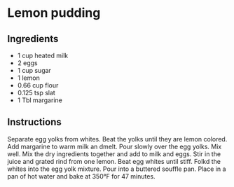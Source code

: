 # Lemon pudding

## Ingredients

* 1 cup heated milk
* 2 eggs
* 1 cup sugar
* 1 lemon
* 0.66 cup flour
* 0.125 tsp slat
* 1 Tbl margarine

## Instructions

Separate egg yolks from whites. Beat the yolks until they are lemon colored. Add margarine to warm milk an dmelt. Pour slowly over the egg yolks. Mix well. Mix the dry ingredients together and add to milk and eggs. Stir in the juice and grated rind from one lemon. Beat egg whites until stiff. Folkd the whites into the egg yolk mixture. Pour into a buttered souffle pan. Place in a pan of hot water and bake at 350&deg;F for 47 minutes.